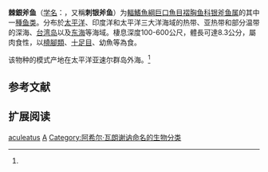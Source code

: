 {{Speciesbox
| name = 棘銀斧魚
| status = NE
| status_system = IUCN3.1
| image = ArgyropelecusAculeatus.jpg
| genus = Argyripnus
| species = aculeatus
| authority = [[Achille_Valenciennes|Valenciennes]], 1850<ref name='id5461'>{{cite web| url =http://www.bioinfo.cn/db05/BjdwSpecies.php?action=view&id=5461| title =刺银斧鱼| work =中国动物物种编目数据库| publisher =中国科学院微生物研究所| author =中国科学院动物研究所| accessdate =2009-04-11| deadurl =yes| archiveurl =https://web.archive.org/web/20160305005718/http://www.bioinfo.cn/db05/BjdwSpecies.php?action=view&id=5461| archivedate =2016-03-05}}</ref>
| synonyms = *''Argyropelachus aculeatus''<br /><small>Valenciennes, 1850</small>
*''Argyropelachus amabilis''<br /><small>Ogilby, 1888</small>
*''Argyropelecus amabilis''<br /><small>Ogilby, 1888</small>
*''Argyropelecus antrorsospinus''<br /><small>Schultz, 1937</small>
}}

'''棘銀斧鱼'''（[[学名|学名]]：{{lang|la|'''''Argyropelecus aculeatus'''''}}，又稱'''刺银斧鱼'''）为[[輻鰭魚綱|輻鰭魚綱]][[巨口魚目|巨口魚目]][[褶胸鱼科|褶胸鱼科]][[银斧鱼属|银斧鱼属]]的其中一[[種|種]][[鱼类|鱼类]]。分布於[[太平洋|太平洋]]、印度洋和太平洋三大洋海域的热带、亚热带和部分温带的深海、[[台湾岛|台湾岛]]以及[[东海|东海]]等海域。棲息深度100-600公尺，體長可達8.3公分，屬肉食性，以[[橈腳類|橈腳類]]、[[十足目|十足目]]、幼魚等為食。

该物种的模式产地在太平洋亚速尔群岛外海。<ref name='id5461'/>

==参考文献==
{{reflist}}
{{FishBase_species|genus=Argyropelecus|species=aculeatus|year=2012|month=3}}

==扩展阅读==
{{refbegin}}
{{wikispecies-inline|Argyropelecus aculeatus|棘銀斧魚}}
{{refend}}

{{taxonbar}}

[[Category:银斧鱼属|aculeatus]]
[[Category:1850年描述的魚類|A]]
[[Category:阿希尔·瓦朗谢讷命名的生物分类|Category:阿希尔·瓦朗谢讷命名的生物分类]]


{{鮭形目小作品}}
